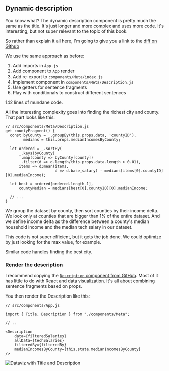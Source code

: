 ## Dynamic description

You know what? The dynamic description component is pretty much the same as the
title. It's just longer and more complex and uses more code. It's interesting,
but not super relevant to the topic of this book.

So rather than explain it all here, I'm going to give you a link to the
[diff on Github](https://github.com/Swizec/react-d3-walkthrough-livecode/commit/3b1052fe3f70ab12142e5aac684b95ed430b12b2)

We use the same approach as before:

1. Add imports in `App.js`
2. Add component to `App` render
3. Add re-export to `components/Meta/index.js`
4. Implement component in `components/Meta/Description.js`
5. Use getters for sentence fragments
6. Play with conditionals to construct different sentences

142 lines of mundane code.

All the interesting complexity goes into finding the richest city and county.
That part looks like this:

```{.javascript caption="Richest county calculation"}
// src/components/Meta/Description.js
get countyFragment() {
  const byCounty = _.groupBy(this.props.data, 'countyID'),
        medians = this.props.medianIncomesByCounty;

  let ordered = _.sortBy(
      _.keys(byCounty)
       .map(county => byCounty[county])
       .filter(d => d.length/this.props.data.length > 0.01),
      items => d3mean(items,
                      d => d.base_salary) - medians[items[0].countyID][0].medianIncome);

  let best = ordered[ordered.length-1],
      countyMedian = medians[best[0].countyID][0].medianIncome;

  // ...
}
```

We group the dataset by county, then sort counties by their income delta. We
look only at counties that are bigger than 1% of the entire dataset. And we
define income delta as the difference between a county's median household
income and the median tech salary in our dataset.

This code is not super efficient, but it gets the job done. We could optimize
by just looking for the max value, for example.

Similar code handles finding the best city.

### Render the description

I recommend copying the
[`Description` component from GitHub](https://github.com/Swizec/react-d3-walkthrough-livecode/commit/3b1052fe3f70ab12142e5aac684b95ed430b12b2).
Most of it has little to do with React and data visualization. It's all about
combining sentence fragments based on props.

You then render the Description like this:

```{.javascript caption="Render Description component"}
// src/components/App.js

import { Title, Description } from "./components/Meta";

// ..

<Description
    data={filteredSalaries}
    allData={techSalaries}
    filteredBy={filteredBy}
    medianIncomesByCounty={this.state.medianIncomesByCounty}
/>
```

![Dataviz with Title and Description](https://raw.githubusercontent.com/Swizec/react-d3js-es6-ebook/2018-version/manuscript/resources/images/2018/dataviz-with-description.png)
